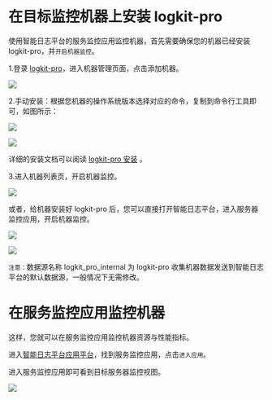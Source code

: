 # **在目标监控机器上安装 logkit-pro**

使用智能日志平台的服务监控应用监控机器，首先需要确保您的机器已经安装 logkit-pro，并`开启机器监控`。

1.登录 [logkit-pro](http://logkit-pro.qiniu.com/)，进入机器管理页面，点击添加机器。

![](https://pandora-kibana.qiniu.com/k8s/add_machine.png)

2.手动安装：根据您机器的操作系统版本选择对应的命令，复制到命令行工具即可，如图所示：

![](https://pandora-kibana.qiniu.com/k8s/addbyhand.png)

![](https://pandora-kibana.qiniu.com/logkit/running.png)

详细的安装文档可以阅读 [logkit-pro 安装](/insight/manual/4682/download-and-install) 。

3.进入机器列表页，开启机器监控。

![](https://pandora-kibana.qiniu.com/service_monitoring/logkit_open.png)

或者，给机器安装好 logkit-pro 后，您可以直接打开智能日志平台，进入服务器监控应用，开启机器监控。

![](https://pandora-kibana.qiniu.com/machineMonitor/open1.png)

![](https://pandora-kibana.qiniu.com/machineMonitor/open2.png)

`注意：`数据源名称 logkit_pro_internal 为 logkit-pro 收集机器数据发送到智能日志平台的默认数据源，一般情况下无需修改。

# **在服务监控应用监控机器**

这样，您就可以在服务监控应用监控机器资源与性能指标。

进入[智能日志平台应用平台](https://portal.qiniu.com/insight/apps)，找到服务监控应用，点击`进入应用`。

进入服务监控应用即可看到目标服务器监控视图。

![](https://pandora-kibana.qiniu.com/service_monitoring/monitor_machine.png)


